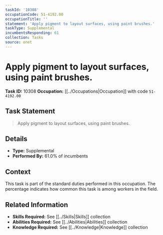 ```yaml
---
taskId: '10308'
occupationCode: 51-4192.00
occupationTitle: ''
statement: 'Apply pigment to layout surfaces, using paint brushes.'
taskType: Supplemental
incumbentsResponding: 61
collection: Tasks
source: onet
---
```

# Apply pigment to layout surfaces, using paint brushes.

**Task ID:** 10308
**Occupation:** [[../Occupations|Occupation]] with code `51-4192.00`

## Task Statement

> Apply pigment to layout surfaces, using paint brushes.

## Details

- **Type:** Supplemental
- **Performed By:** 61.0% of incumbents

## Context

This task is part of the standard duties performed in this occupation. The percentage indicates how common this task is among workers in the field.

## Related Information

- **Skills Required:** See [[../Skills|Skills]] collection
- **Abilities Required:** See [[../Abilities|Abilities]] collection
- **Knowledge Required:** See [[../Knowledge|Knowledge]] collection
